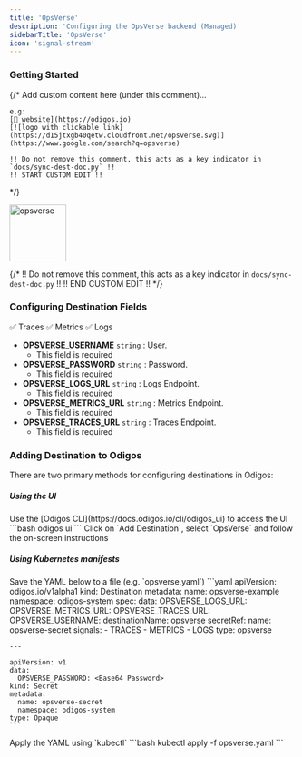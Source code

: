 ```yaml
---
title: 'OpsVerse'
description: 'Configuring the OpsVerse backend (Managed)'
sidebarTitle: 'OpsVerse'
icon: 'signal-stream'
---
```


### Getting Started

{/*
    Add custom content here (under this comment)...

    e.g:
    [🔗 website](https://odigos.io)
    [![logo with clickable link](https://d15jtxgb40qetw.cloudfront.net/opsverse.svg)](https://www.google.com/search?q=opsverse)

    !! Do not remove this comment, this acts as a key indicator in `docs/sync-dest-doc.py` !!
    !! START CUSTOM EDIT !!
*/}

<img src='https://d15jtxgb40qetw.cloudfront.net/opsverse.svg' alt='opsverse' width="100" height="100" className="not-prose" />

{/*
    !! Do not remove this comment, this acts as a key indicator in `docs/sync-dest-doc.py` !!
    !! END CUSTOM EDIT !!
*/}

### Configuring Destination Fields

<Accordion title="Supported Signals:">
  ✅ Traces
  ✅ Metrics
  ✅ Logs
</Accordion>

- **OPSVERSE_USERNAME** `string` : User.
  - This field is required
- **OPSVERSE_PASSWORD** `string` : Password.
  - This field is required
- **OPSVERSE_LOGS_URL** `string` : Logs Endpoint.
  - This field is required
- **OPSVERSE_METRICS_URL** `string` : Metrics Endpoint.
  - This field is required
- **OPSVERSE_TRACES_URL** `string` : Traces Endpoint.
  - This field is required

### Adding Destination to Odigos

There are two primary methods for configuring destinations in Odigos:

##### **Using the UI**

<Steps>
  <Step>
    Use the [Odigos CLI](https://docs.odigos.io/cli/odigos_ui) to access the UI
    ```bash
    odigos ui
    ```
  </Step>
  <Step>
    Click on `Add Destination`, select `OpsVerse` and follow the on-screen instructions
  </Step>
</Steps>

##### **Using Kubernetes manifests**

<Steps>
  <Step>
    Save the YAML below to a file (e.g. `opsverse.yaml`)
    ```yaml
    apiVersion: odigos.io/v1alpha1
    kind: Destination
    metadata:
      name: opsverse-example
      namespace: odigos-system
    spec:
      data:
        OPSVERSE_LOGS_URL: <Logs Endpoint>
        OPSVERSE_METRICS_URL: <Metrics Endpoint>
        OPSVERSE_TRACES_URL: <Traces Endpoint>
        OPSVERSE_USERNAME: <User>
      destinationName: opsverse
      secretRef:
        name: opsverse-secret
      signals:
      - TRACES
      - METRICS
      - LOGS
      type: opsverse

    ---

    apiVersion: v1
    data:
      OPSVERSE_PASSWORD: <Base64 Password>
    kind: Secret
    metadata:
      name: opsverse-secret
      namespace: odigos-system
    type: Opaque
    ```
  </Step>
  <Step>
    Apply the YAML using `kubectl`
    ```bash
    kubectl apply -f opsverse.yaml
    ```
  </Step>
</Steps>